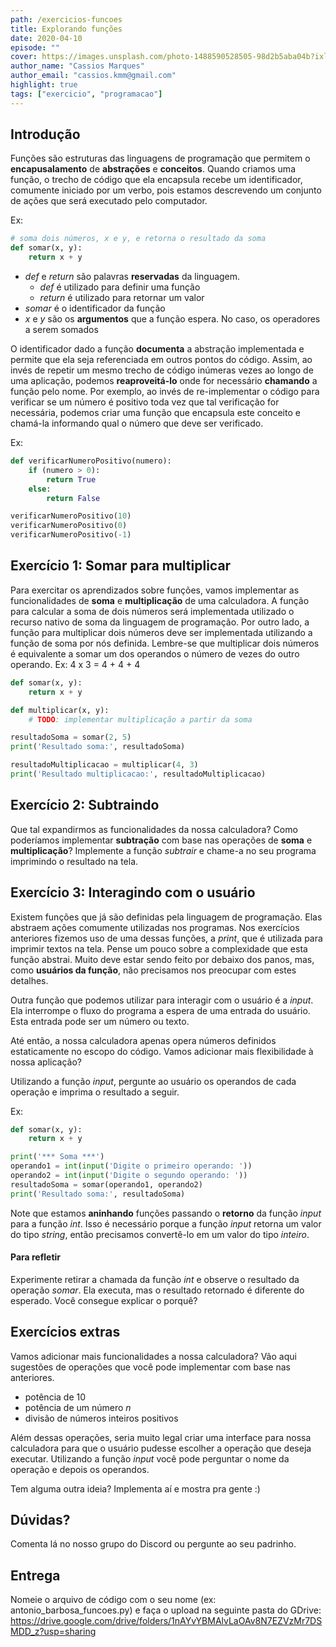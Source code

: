 ```yaml
---
path: /exercicios-funcoes
title: Explorando funções
date: 2020-04-10
episode: ""
cover: https://images.unsplash.com/photo-1488590528505-98d2b5aba04b?ixlib=rb-1.2.1&ixid=eyJhcHBfaWQiOjEyMDd9&auto=format&fit=crop&w=1907&q=80
author_name: "Cassios Marques"
author_email: "cassios.kmm@gmail.com"
highlight: true
tags: ["exercicio", "programacao"]
---
```


## Introdução

Funções são estruturas das linguagens de programação que permitem o **encapusalamento** de **abstrações** e **conceitos**. Quando criamos uma função, o trecho de código que ela encapsula recebe um identificador, comumente iniciado por um verbo, pois estamos descrevendo um conjunto de ações que será executado pelo computador.

Ex:
```python
# soma dois números, x e y, e retorna o resultado da soma
def somar(x, y):
    return x + y
```
- *def* e *return* são palavras **reservadas** da linguagem. 
    + *def* é utilizado para definir uma função
    + *return* é utilizado para retornar um valor
- *somar* é o identificador da função
- *x* e *y* são os **argumentos** que a função espera. No caso, os operadores a serem somados

O identificador dado a função **documenta** a abstração implementada e permite que ela seja referenciada em outros pontos do código. Assim, ao invés de repetir um mesmo trecho de código inúmeras vezes ao longo de uma aplicação, podemos **reaproveitá-lo** onde for necessário **chamando** a função pelo nome. Por exemplo, ao invés de re-implementar o código para verificar se um número é positivo toda vez que tal verificação for necessária, podemos criar uma função que encapsula este conceito e chamá-la informando qual o número que deve ser verificado.

Ex:
```python
def verificarNumeroPositivo(numero):
    if (numero > 0):
        return True
    else:
        return False

verificarNumeroPositivo(10)
verificarNumeroPositivo(0)
verificarNumeroPositivo(-1)
```

## Exercício 1: Somar para multiplicar

Para exercitar os aprendizados sobre funções, vamos implementar as funcionalidades de **soma** e **multiplicação** de uma calculadora. A função para calcular a soma de dois números será implementada utilizado o recurso nativo de soma da linguagem de programação. Por outro lado, a função para multiplicar dois números deve ser implementada utilizando a função de soma por nós definida. Lembre-se que multiplicar dois números é equivalente a somar um dos operandos o número de vezes do outro operando. Ex: 4 x 3 = 4 + 4 + 4

```python
def somar(x, y):
    return x + y

def multiplicar(x, y):
    # TODO: implementar multiplicação a partir da soma

resultadoSoma = somar(2, 5)
print('Resultado soma:', resultadoSoma)

resultadoMultiplicacao = multiplicar(4, 3)
print('Resultado multiplicacao:', resultadoMultiplicacao)
```

## Exercício 2: Subtraindo

Que tal expandirmos as funcionalidades da nossa calculadora? Como poderíamos implementar **subtração** com base nas operações de **soma** e **multiplicação**?
Implemente a função *subtrair* e chame-a no seu programa imprimindo o resultado na tela.

## Exercício 3: Interagindo com o usuário

Existem funções que já são definidas pela linguagem de programação. Elas abstraem ações comumente utilizadas nos programas.
Nos exercícios anteriores fizemos uso de uma dessas funções, a *print*, que é utilizada para imprimir textos na tela. Pense um pouco sobre a complexidade que esta função abstrai. Muito deve estar sendo feito por debaixo dos panos, mas, como **usuários da função**, não precisamos nos preocupar com estes detalhes.

Outra função que podemos utilizar para interagir com o usuário é a *input*. Ela interrompe o fluxo do programa a espera de uma entrada do usuário. Esta entrada pode ser um número ou texto.

Até então, a nossa calculadora apenas opera números definidos estaticamente no escopo do código. Vamos adicionar mais flexibilidade à nossa aplicação?

Utilizando a função *input*, pergunte ao usuário os operandos de cada operação e imprima o resultado a seguir.

Ex:
```python
def somar(x, y):
    return x + y

print('*** Soma ***')
operando1 = int(input('Digite o primeiro operando: '))
operando2 = int(input('Digite o segundo operando: '))
resultadoSoma = somar(operando1, operando2)
print('Resultado soma:', resultadoSoma)
```

Note que estamos **aninhando** funções passando o **retorno** da função *input* para a função *int*. Isso é necessário porque a função *input* retorna um valor do tipo *string*, então precisamos convertê-lo em um valor do tipo *inteiro*. 

#### Para refletir
Experimente retirar a chamada da função *int* e observe o resultado da operação *somar*. Ela executa, mas o resultado retornado é diferente do esperado. Você consegue explicar o porquê?

## Exercícios extras

Vamos adicionar mais funcionalidades a nossa calculadora? Vão aqui sugestões de operações que você pode implementar com base nas anteriores.

- potência de 10
- potência de um número *n*
- divisão de números inteiros positivos

Além dessas operações, seria muito legal criar uma interface para nossa calculadora para que o usuário pudesse escolher a operação que deseja executar. Utilizando a função *input* você pode perguntar o nome da operação e depois os operandos.

Tem alguma outra ideia? Implementa aí e mostra pra gente :)


## Dúvidas?
Comenta lá no nosso grupo do Discord ou pergunte ao seu padrinho.


## Entrega

Nomeie o arquivo de código com o seu nome (ex: antonio_barbosa_funcoes.py) e faça o upload na seguinte pasta do GDrive:
https://drive.google.com/drive/folders/1nAYvYBMAlvLaOAv8N7EZVzMr7DSMDD_z?usp=sharing

<div style={{alignItems: "center", display: "flex", justifyContent: "center"}}>
    <Logo/>
</div>